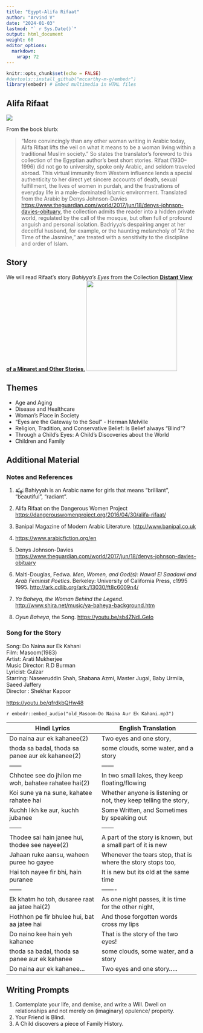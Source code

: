 ```yaml
---
title: "Egypt-Alifa Rifaat"
author: "Arvind V"
date: "2024-01-03"
lastmod: "` r Sys.Date()`"
output: html_document
weight: 60
editor_options: 
  markdown: 
    wrap: 72
---
```


```r
knitr::opts_chunk$set(echo = FALSE)
#devtools::install_github("mccarthy-m-g/embedr")
library(embedr) # Embed multimedia in HTML files
```

## Alifa Rifaat

![](AlifaRifaat.png)

From the book blurb:

> “More convincingly than any other woman writing in Arabic today, Alifa
> Rifaat lifts the veil on what it means to be a woman living within a
> traditional Muslim society.” So states the translator’s foreword to
> this collection of the Egyptian author’s best short stories. Rifaat
> (1930–1996) did not go to university, spoke only Arabic, and seldom
> traveled abroad. This virtual immunity from Western influence lends a
> special authenticity to her direct yet sincere accounts of death,
> sexual fulfillment, the lives of women in purdah, and the frustrations
> of everyday life in a male-dominated Islamic environment. Translated
> from the Arabic by Denys Johnson-Davies
> <https://www.theguardian.com/world/2017/jun/18/denys-johnson-davies-obituary>,
> the collection admits the reader into a hidden private world,
> regulated by the call of the mosque, but often full of profound
> anguish and personal isolation. Badriyya’s despairing anger at her
> deceitful husband, for example, or the haunting melancholy of “At the
> Time of the Jasmine,” are treated with a sensitivity to the discipline
> and order of Islam.

## Story

We will read Rifaat's story *Bahiyya's Eyes* from the Collection
<u>[**Distant View of a Minaret and Other
Stories**.](Distant%20View%20of%20a%20Minaret%20and%20Other%20Storie%20-%20Rifaat,%20Alifa.pdf)</u>
![](DistantView.jpeg){width="240"}

## Themes

-   Age and Aging
-   Disease and Healthcare
-   Woman's Place in Society
-   "Eyes are the Gateway to the Soul" - Herman Melville
-   Religion, Tradition, and Conservative Belief: Is Belief always
    "Blind"?
-   Through a Child's Eyes: A Child's Discoveries about the World
-   Children and Family

## Additional Material

### Notes and References

1.  بَهِيّ**ة** Bahiyyah is an Arabic name for girls that means
    “brilliant”, “beautiful”, “radiant”.

2.  Alifa Rifaat on the Dangerous Women Project
    <https://dangerouswomenproject.org/2016/04/30/alifa-rifaat/>

3.  Banipal Magazine of Modern Arabic Literature.
    <http://www.banipal.co.uk>

4.  <https://www.arabicfiction.org/en>

5.  Denys Johnson-Davies
    <https://www.theguardian.com/world/2017/jun/18/denys-johnson-davies-obituary>

6.  Malti-Douglas, Fedwa. *Men, Women, and God(s): Nawal El Saadawi and
    Arab Feminist Poetics*. Berkeley: University of California Press,
    c1995 1995. <http://ark.cdlib.org/ark:/13030/ft8c6009n4/>

7.  *Ya Baheya, the Woman Behind the Legend*.
    <http://www.shira.net/music/ya-baheya-background.htm>

8.  *Oyun Baheya*, the Song. <https://youtu.be/sb4ZNdLGeIo>

### Song for the Story

Song: Do Naina aur Ek Kahani\
Film: Masoom(1983)\
Artist: Arati Mukherjee\
Music Director: R.D Burman\
Lyricist: Gulzar\
Starring: Naseeruddin Shah, Shabana Azmi, Master Jugal, Baby Urmila,
Saeed Jaffery\
Director : Shekhar Kapoor\

<https://youtu.be/qfrdkbQHw48>

`r embedr::embed_audio("old_Masoom-Do Naina Aur Ek Kahani.mp3")`

| Hindi Lyrics                                         | English Translation                                              |
|-----------------------------------|-------------------------------------|
| Do naina aur ek kahanee(2)                           | Two eyes and one story,                                          |
| thoda sa badal, thoda sa panee aur ek kahanee(2)     | some clouds, some water, and a story                             |
| ------                                               | ------                                                           |
| Chhotee see do jhilon me woh, bahatee rahatee hai(2) | In two small lakes, they keep floating/flowing                   |
| Koi sune ya na sune, kahatee rahatee hai             | Whether anyone is listening or not, they keep telling the story, |
| Kuchh likh ke aur, kuchh jubanee                     | Some Written, and Sometimes by speaking out                      |
| ------                                               | ------                                                           |
| Thodee sai hain janee hui, thodee see nayee(2)       | A part of the story is known, but a small part of it is new      |
| Jahaan ruke aansu, waheen puree ho gayee             | Whenever the tears stop, that is where the story stops too,      |
| Hai toh nayee fir bhi, hain puranee                  | It is new but its old at the same time                           |
| ------                                               | -------                                                          |
| Ek khatm ho toh, dusaree raat aa jatee hai(2)        | As one night passes, it is time for the other night,             |
| Hothhon pe fir bhulee hui, bat aa jatee hai          | And those forgotten words cross my lips                          |
| Do naino kee hain yeh kahanee                        | That is the story of the two eyes!                               |
| thoda sa badal, thoda sa panee aur ek kahanee        | some clouds, some water, and a story                             |
| Do naina aur ek kahanee...                           | Two eyes and one story.....                                      |

## Writing Prompts

1.  Contemplate your life, and demise, and write a Will. Dwell on
    relationships and not merely on (imaginary) opulence/ property.
2.  Your Friend is Blind.
3.  A Child discovers a piece of Family History.
